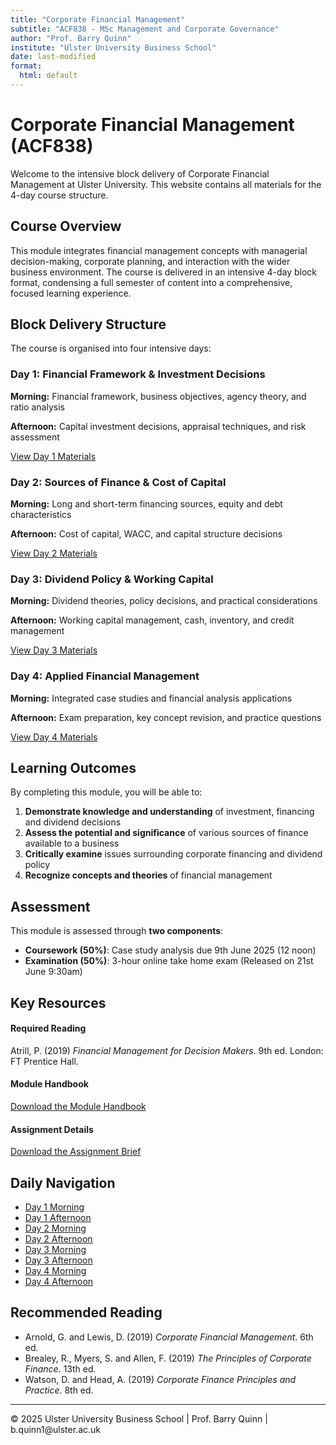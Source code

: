```yaml
---
title: "Corporate Financial Management"
subtitle: "ACF838 - MSc Management and Corporate Governance"
author: "Prof. Barry Quinn"
institute: "Ulster University Business School"
date: last-modified
format: 
  html: default
---
```


# Corporate Financial Management (ACF838)

Welcome to the intensive block delivery of Corporate Financial Management at Ulster University. This website contains all materials for the 4-day course structure.

## Course Overview

This module integrates financial management concepts with managerial decision-making, corporate planning, and interaction with the wider business environment. The course is delivered in an intensive 4-day block format, condensing a full semester of content into a comprehensive, focused learning experience.

## Block Delivery Structure

The course is organised into four intensive days:

::: {.day-cards}

::: {.day-card}
### Day 1: Financial Framework & Investment Decisions
**Morning:** Financial framework, business objectives, agency theory, and ratio analysis

**Afternoon:** Capital investment decisions, appraisal techniques, and risk assessment

[View Day 1 Materials](days/day1.html){.btn}
:::

::: {.day-card}
### Day 2: Sources of Finance & Cost of Capital
**Morning:** Long and short-term financing sources, equity and debt characteristics

**Afternoon:** Cost of capital, WACC, and capital structure decisions

[View Day 2 Materials](days/day2.html){.btn}
:::

::: {.day-card}
### Day 3: Dividend Policy & Working Capital
**Morning:** Dividend theories, policy decisions, and practical considerations

**Afternoon:** Working capital management, cash, inventory, and credit management

[View Day 3 Materials](days/day3.html){.btn}
:::

::: {.day-card}
### Day 4: Applied Financial Management
**Morning:** Integrated case studies and financial analysis applications

**Afternoon:** Exam preparation, key concept revision, and practice questions

[View Day 4 Materials](days/day4.html){.btn}
:::

:::

## Learning Outcomes

By completing this module, you will be able to:

1. **Demonstrate knowledge and understanding** of investment, financing and dividend decisions
2. **Assess the potential and significance** of various sources of finance available to a business
3. **Critically examine** issues surrounding corporate financing and dividend policy
4. **Recognize concepts and theories** of financial management

## Assessment {.assessment-info}

This module is assessed through **two components**:

- **Coursework (50%)**: Case study analysis due 9th June 2025 (12 noon)
- **Examination (50%)**: 3-hour online take home exam (Released on 21st June 9:30am)

## Key Resources

::: {.course-materials}

::: {.material-card}
#### Required Reading
Atrill, P. (2019) *Financial Management for Decision Makers*. 9th ed. London: FT Prentice Hall.
:::

::: {.material-card}
#### Module Handbook
[Download the Module Handbook](resources/module-handbook.html)
:::

::: {.material-card}
#### Assignment Details
[Download the Assignment Brief](resources/coursework.html)
:::

:::

## Daily Navigation

::: {.nav-pills}
- [Day 1 Morning](days/day1-morning.html)
- [Day 1 Afternoon](days/day1-afternoon.html)
- [Day 2 Morning](days/day2-morning.html)
- [Day 2 Afternoon](days/day2-afternoon.html)
- [Day 3 Morning](days/day3-morning.html)
- [Day 3 Afternoon](days/day3-afternoon.html)
- [Day 4 Morning](days/day4-morning.html)
- [Day 4 Afternoon](days/day4-afternoon.html)
:::

## Recommended Reading

- Arnold, G. and Lewis, D. (2019) *Corporate Financial Management*. 6th ed.
- Brealey, R., Myers, S. and Allen, F. (2019) *The Principles of Corporate Finance*. 13th ed.
- Watson, D. and Head, A. (2019) *Corporate Finance Principles and Practice*. 8th ed.

---

::: {.footer}
© 2025 Ulster University Business School | Prof. Barry Quinn | b.quinn1@ulster.ac.uk
:::